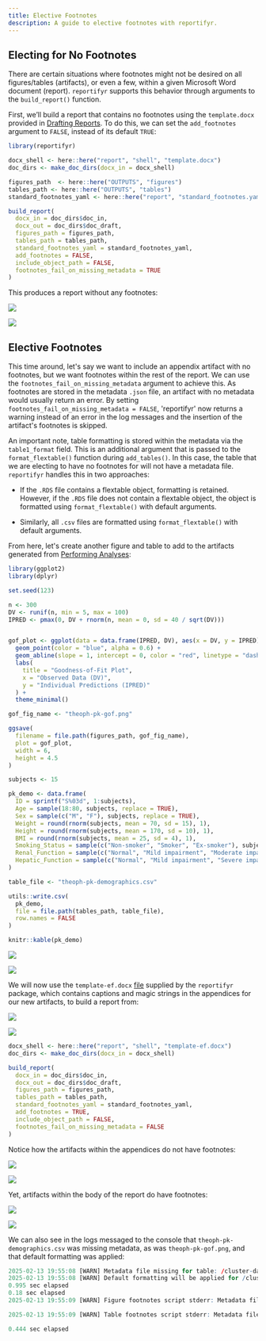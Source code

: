 ```yaml
---
title: Elective Footnotes
description: A guide to elective footnotes with reportifyr. 
---
```


## Electing for No Footnotes

There are certain situations where footnotes might not be desired on all figures/tables 
(artifacts), or even a few, within a given Microsoft Word document (report). 
`reportifyr` supports this behavior through arguments to the `build_report()` function. 

First, we’ll build a report that contains no footnotes using the `template.docx`
provided in [Drafting Reports](/reportifyr_docs/guides/drafting_reports). To do this, 
we can set the `add_footnotes` argument to `FALSE`, instead of its default `TRUE`:

```r
library(reportifyr)

docx_shell <- here::here("report", "shell", "template.docx")
doc_dirs <- make_doc_dirs(docx_in = docx_shell)

figures_path  <- here::here("OUTPUTS", "figures")
tables_path <- here::here("OUTPUTS", "tables")
standard_footnotes_yaml <- here::here("report", "standard_footnotes.yaml")

build_report(
  docx_in = doc_dirs$doc_in,
  docx_out = doc_dirs$doc_draft,
  figures_path = figures_path,
  tables_path = tables_path,
  standard_footnotes_yaml = standard_footnotes_yaml,
  add_footnotes = FALSE,
  include_object_path = FALSE,
  footnotes_fail_on_missing_metadata = TRUE
)
```

This produces a report without any footnotes: 

![](/reportifyr_docs/images/add-tables.png)

![](/reportifyr_docs/images/add-plots.png)

## Elective Footnotes

This time around, let's say we want to include an appendix artifact with no footnotes, but 
we want footnotes within the rest of the report. We can use the `footnotes_fail_on_missing_metadata` 
argument to achieve this. As footnotes are stored in the metadata `.json` file, 
an artifact with no metadata would usually return an error. By setting `footnotes_fail_on_missing_metadata = FALSE`, 
'reportifyr' now returns a warning instead of an error in the log messages and
the insertion of the artifact's footnotes is skipped.

An important note, table formatting is stored within the metadata via the 
`table1_format` field. This is an additional argument that is passed to the 
`format_flextable()` function during `add_tables()`. In this case, the table that 
we are electing to have no footnotes for will not have a metadata file. `reportifyr` 
handles this in two approaches:

- If the `.RDS` file contains a flextable object, formatting is retained. However,
if the `.RDS` file does not contain a flextable object, the object is formatted
using `format_flextable()` with default arguments. 

- Similarly, all `.csv` files are formatted using `format_flextable()` with default
arguments. 

From here, let's create another figure and table to add to the artifacts
generated from [Performing Analyses](/reportifyr_docs/guides/performing_analyses):

```r
library(ggplot2)
library(dplyr)

set.seed(123)

n <- 300
DV <- runif(n, min = 5, max = 100)
IPRED <- pmax(0, DV + rnorm(n, mean = 0, sd = 40 / sqrt(DV)))


gof_plot <- ggplot(data = data.frame(IPRED, DV), aes(x = DV, y = IPRED)) +
  geom_point(color = "blue", alpha = 0.6) +
  geom_abline(slope = 1, intercept = 0, color = "red", linetype = "dashed") +
  labs(
    title = "Goodness-of-Fit Plot",
    x = "Observed Data (DV)",
    y = "Individual Predictions (IPRED)"
  ) +
  theme_minimal()

gof_fig_name <- "theoph-pk-gof.png"

ggsave(
  filename = file.path(figures_path, gof_fig_name),
  plot = gof_plot,
  width = 6,
  height = 4.5
)

subjects <- 15

pk_demo <- data.frame(
  ID = sprintf("S%03d", 1:subjects),
  Age = sample(18:80, subjects, replace = TRUE),
  Sex = sample(c("M", "F"), subjects, replace = TRUE),
  Weight = round(rnorm(subjects, mean = 70, sd = 15), 1),      
  Height = round(rnorm(subjects, mean = 170, sd = 10), 1),     
  BMI = round(rnorm(subjects, mean = 25, sd = 4), 1),           
  Smoking_Status = sample(c("Non-smoker", "Smoker", "Ex-smoker"), subjects, replace = TRUE),
  Renal_Function = sample(c("Normal", "Mild impairment", "Moderate impairment", "Severe impairment"), subjects, replace = TRUE),
  Hepatic_Function = sample(c("Normal", "Mild impairment", "Severe impairment"), subjects, replace = TRUE)
)

table_file <- "theoph-pk-demographics.csv"

utils::write.csv(
  pk_demo, 
  file = file.path(tables_path, table_file),
  row.names = FALSE
)

knitr::kable(pk_demo)
```

![](/reportifyr_docs/images/theoph-pk-gof.png)

![](/reportifyr_docs/images/pk-demo.png)

We will now use the `template-ef.docx` [file](https://github.com/A2-ai/reportifyr/blob/v0.2.6/inst/extdata/template-ef.docx) 
supplied by the `reportifyr` package, which contains captions and magic strings 
in the appendices for our new artifacts, to build a report from:

![](/reportifyr_docs/images/figure_4_caption.png)

![](/reportifyr_docs/images/table_4_caption.png)

```r
docx_shell <- here::here("report", "shell", "template-ef.docx")
doc_dirs <- make_doc_dirs(docx_in = docx_shell)

build_report(
  docx_in = doc_dirs$doc_in,
  docx_out = doc_dirs$doc_draft,
  figures_path = figures_path,
  tables_path = tables_path,
  standard_footnotes_yaml = standard_footnotes_yaml,
  add_footnotes = TRUE,
  include_object_path = FALSE,
  footnotes_fail_on_missing_metadata = FALSE
)
```

Notice how the artifacts within the appendices do not have footnotes:

![](/reportifyr_docs/images/figure_4_app.png)

![](/reportifyr_docs/images/table_4_app.png)

Yet, artifacts within the body of the report do have footnotes:

![](/reportifyr_docs/images/add-footnotes-table.png)

![](/reportifyr_docs/images/add-footnotes-plot.png)

We can also see in the logs messaged to the console that `theoph-pk-demographics.csv` 
was missing metadata, as was `theoph-pk-gof.png`, and that default formatting was
applied:

```r
2025-02-13 19:55:08 [WARN] Metadata file missing for table: /cluster-data/user-homes/user/reportifyr_examples/OUTPUTS/tables/theoph-pk-demographics.csv
2025-02-13 19:55:08 [WARN] Default formatting will be applied for /cluster-data/user-homes/user/reportifyr_examples/OUTPUTS/tables/theoph-pk-demographics.csv.
0.995 sec elapsed
0.18 sec elapsed
2025-02-13 19:55:09 [WARN] Figure footnotes script stderr: Metadata file not found: /cluster-data/user-homes/user/reportifyr_examples/OUTPUTS/figures/theoph-pk-gof_png_metadata.json

2025-02-13 19:55:09 [WARN] Table footnotes script stderr: Metadata file not found: /cluster-data/user-homes/user/reportifyr_examples/OUTPUTS/tables/theoph-pk-demographics_csv_metadata.json

0.444 sec elapsed
```